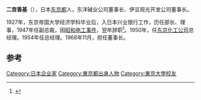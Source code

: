 '''二宫善基'''（{{bd|1904年|11月23日|1984年|10月9日}}），日本[[东京都|东京都]]人，东洋碱业公司董事长、伊豆观光开发公司董事长。

1927年，东京帝国大学经济学科毕业后，入日本兴业银行工作，历任部长、理事，1947年任副总裁，因[[昭和电工事件|昭和电工事件]]，翌年辞职<ref name="魚住昭鹏仁·陈2004">{{cite book|author1=魚住昭|author2=鹏仁·陈|title=戰後日本三大政治弊案, 原書名, 特搜檢察|url=http://books.google.com/books?id=CKo1gjAQnqQC&pg=PA107|year=2004|publisher=臺灣商務印書館|isbn=978-957-05-1842-9|page=107}}</ref>。1950年，任[[东京化工公司|东京化工公司]]总经理。1954年任{{link-ja|东洋碱业公司|東ソー}}总经理。1968年11月，担任董事长。

==参考==
{{reflist}}
{{日本人物小作品}}

[[Category:日本企业家|Category:日本企业家]]
[[Category:東京都出身人物|Category:東京都出身人物]]
[[Category:東京大學校友|Category:東京大學校友]]